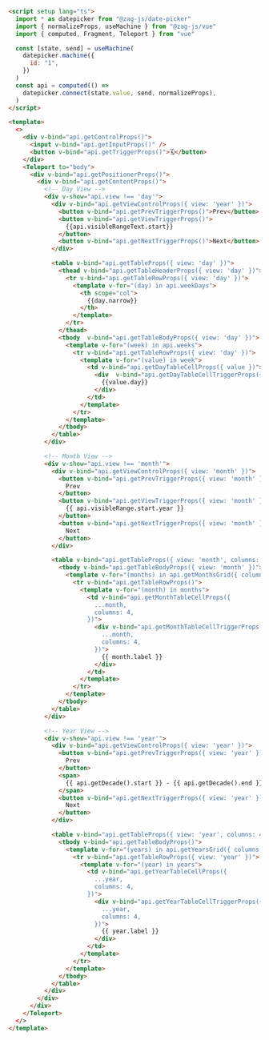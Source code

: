 ```html
<script setup lang="ts">
  import * as datepicker from "@zag-js/date-picker"
  import { normalizeProps, useMachine } from "@zag-js/vue"
  import { computed, Fragment, Teleport } from "vue"

  const [state, send] = useMachine(
    datepicker.machine({
      id: "1",
    })
  )
  const api = computed(() =>
    datepicker.connect(state.value, send, normalizeProps),
  )
</script>

<template>
  <>
    <div v-bind="api.getControlProps()">
      <input v-bind="api.getInputProps()" />
      <button v-bind="api.getTriggerProps()">🗓</button>
    </div>
    <Teleport to="body">
      <div v-bind="api.getPositionerProps()">
        <div v-bind="api.getContentProps()">
          <!-- Day View -->
          <div v-show="api.view !== 'day'">
            <div v-bind="api.getViewControlProps({ view: 'year' })">
              <button v-bind="api.getPrevTriggerProps()">Prev</button>
              <button v-bind="api.getViewTriggerProps()">
                {{api.visibleRangeText.start}}
              </button>
              <button v-bind="api.getNextTriggerProps()">Next</button>
            </div>

            <table v-bind="api.getTableProps({ view: 'day' })">
              <thead v-bind="api.getTableHeaderProps({ view: 'day' })">
                <tr v-bind="api.getTableRowProps({ view: 'day' })">
                  <template v-for="(day) in api.weekDays">
                    <th scope="col">
                      {{day.narrow}}
                    </th>
                  </template>
                </tr>
              </thead>
              <tbody  v-bind="api.getTableBodyProps({ view: 'day' })">
                <template v-for="(week) in api.weeks">
                  <tr v-bind="api.getTableRowProps({ view: 'day' })">
                    <template v-for="(value) in week">
                      <td v-bind="api.getDayTableCellProps({ value })">
                        <div  v-bind="api.getDayTableCellTriggerProps({ value })">
                          {{value.day}}
                        </div>
                      </td>
                    </template>
                  </tr>
                </template>
              </tbody>
            </table>
          </div>

          <!-- Month View -->
          <div v-show="api.view !== 'month'">
            <div v-bind="api.getViewControlProps({ view: 'month' })">
              <button v-bind="api.getPrevTriggerProps({ view: 'month' })">
                Prev
              </button>
              <button v-bind="api.getViewTriggerProps({ view: 'month' })">
                {{ api.visibleRange.start.year }}
              </button>
              <button v-bind="api.getNextTriggerProps({ view: 'month' })">
                Next
              </button>
            </div>

            <table v-bind="api.getTableProps({ view: 'month', columns: 4 })">
              <tbody v-bind="api.getTableBodyProps({ view: 'month' })">
                <template v-for="(months) in api.getMonthsGrid({ columns: 4, format: 'short' })">
                  <tr v-bind="api.getTableRowProps()">
                    <template v-for="(month) in months">
                      <td v-bind="api.getMonthTableCellProps({
                        ...month,
                        columns: 4,
                      })">
                        <div v-bind="api.getMonthTableCellTriggerProps({
                          ...month,
                          columns: 4,
                        })">
                          {{ month.label }}
                        </div>
                      </td>
                    </template>
                  </tr>
                </template>
              </tbody>
            </table>
          </div>

          <!-- Year View -->
          <div v-show="api.view !== 'year'">
            <div v-bind="api.getViewControlProps({ view: 'year' })">
              <button v-bind="api.getPrevTriggerProps({ view: 'year' })">
                Prev
              </button>
              <span>
                {{ api.getDecade().start }} - {{ api.getDecade().end }}
              </span>
              <button v-bind="api.getNextTriggerProps({ view: 'year' })">
                Next
              </button>
            </div>

            <table v-bind="api.getTableProps({ view: 'year', columns: 4 })">
              <tbody v-bind="api.getTableBodyProps()">
                <template v-for="(years) in api.getYearsGrid({ columns: 4 })">
                  <tr v-bind="api.getTableRowProps({ view: 'year' })">
                    <template v-for="(year) in years">
                      <td v-bind="api.getYearTableCellProps({
                        ...year,
                        columns: 4,
                      })">
                        <div v-bind="api.getYearTableCellTriggerProps({
                          ...year,
                          columns: 4,
                        })">
                          {{ year.label }}
                        </div>
                      </td>
                    </template>
                  </tr>
                </template>
              </tbody>
            </table>
          </div>
        </div>
      </div>
    </Teleport>
  </>
</template>
```
